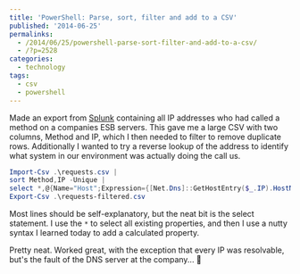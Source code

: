 ```yaml
---
title: 'PowerShell: Parse, sort, filter and add to a CSV'
published: '2014-06-25'
permalinks:
  - /2014/06/25/powershell-parse-sort-filter-and-add-to-a-csv/
  - /?p=2528
categories:
  - technology
tags:
  - csv
  - powershell
---
```


Made an export from <a href="http://www.splunk.com">Splunk</a> containing all IP addresses who had called a method on a companies ESB servers. This gave me a large CSV with two columns, Method and IP, which I then needed to filter to remove duplicate rows. Additionally I wanted to try a reverse lookup of the address to identify what system in our environment was actually doing the call us.

```powershell
Import-Csv .\requests.csv |
sort Method,IP -Unique |
select *,@{Name="Host";Expression={[Net.Dns]::GetHostEntry($_.IP).HostName}}
Export-Csv .\requests-filtered.csv
```

Most lines should be self-explanatory, but the neat bit is the select statement. I use the `*` to select all existing properties, and then I use a nutty syntax I learned today to add a calculated property.

Pretty neat. Worked great, with the exception that every IP was resolvable, but's the fault of the DNS server at the company... 🙂
